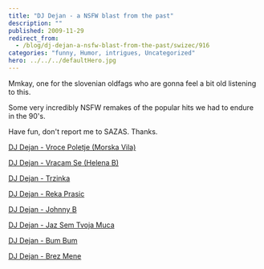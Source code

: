 ```yaml
---
title: "DJ Dejan - a NSFW blast from the past"
description: ""
published: 2009-11-29
redirect_from:
  - /blog/dj-dejan-a-nsfw-blast-from-the-past/swizec/916
categories: "funny, Humor, intrigues, Uncategorized"
hero: ../../../defaultHero.jpg
---
```


Mmkay, one for the slovenian oldfags who are gonna feel a bit old listening to this.

Some very incredibly NSFW remakes of the popular hits we had to endure in the 90's.

Have fun, don't report me to SAZAS. Thanks.

[DJ Dejan - Vroce Poletje (Morska Vila)](http://swizec.com/wp-content/uploads/2009/11/DJ-Dejan-Vroce-Poletje-Morska-Vila.mp3)

[DJ Dejan - Vracam Se (Helena B)](http://swizec.com/wp-content/uploads/2009/11/DJ-Dejan-Vracam-Se-Helena-B.mp3)

[DJ Dejan - Trzinka](http://swizec.com/wp-content/uploads/2009/11/DJ-Dejan-Trzinka.mp3)

[DJ Dejan - Reka Prasic](http://swizec.com/wp-content/uploads/2009/11/DJ-Dejan-Reka-Prasic.mp3)

[DJ Dejan - Johnny B](http://swizec.com/wp-content/uploads/2009/11/DJ-Dejan-Johnny-B.mp3)

[DJ Dejan - Jaz Sem Tvoja Muca](http://swizec.com/wp-content/uploads/2009/11/DJ-Dejan-Jaz-Sem-Tvoja-Muca.mp3)

[DJ Dejan - Bum Bum](http://swizec.com/wp-content/uploads/2009/11/DJ-Dejan-Bum-Bum.mp3)

[DJ Dejan - Brez Mene](http://swizec.com/wp-content/uploads/2009/11/DJ-Dejan-Brez-Mene.mp3)
